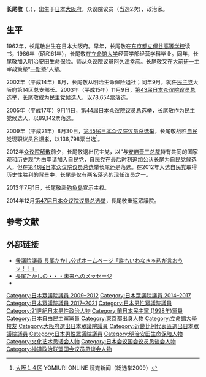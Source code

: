 {{Infobox Officeholder
|name         = 長尾 敬
|image        = 
|imagesize    = 
|order        = 
| office = 
| term_start = 
| term_end = 
| primeminister = 
| predecessor =
| successor = 
|office2    = {{JPN}}[[眾議院_(日本)|眾議院]]議員
|term_start2  = 2014年12月19日
|term_end2    = 2021年10月14日
|predecessor2  = {{link-ja|谷畑孝|谷畑孝}}
|successor2    = {{link-ja|青柳仁士|青柳仁士}}
|constituency2 = {{Plainlist|
* [[比例近畿區|比例近畿區]]（2014-2017）
* [[大阪府第14區|大阪府第14區]]（2017-2021）}}
|term_start3  = 2009年8月31日
|term_end3    = 2012年11月16日
|predecessor3  = {{link-ja|谷畑孝|谷畑孝}}
|successor3    = 谷畑孝
|constituency3 = [[大阪府第14區|大阪府第14區]]
|birth_date   = {{birth date and age|1962|11|29}}
|birth_place  = {{JPN}}[[東京都|東京都]]
|death_date   = 
|death_place  = 
|party        = （[[民主党_(1998年)|民主党]]→）<br />（[[無黨籍|無黨籍]]→）<br />[[自由民主黨_(日本)|自由民主黨]]
|spouse       = 
|parents    =
|children     = 
|relatives       = 
|alma_mater   = [[立命館大学|立命館大学]]經營學部
|occupation   = 
|website     = [http://www.tnagao.org 官方網站]
}}
'''长尾敬'''（{{lang-ja|'''長尾敬'''}}，{{bd|1962年|11月29日|||catIdx=Nagao Takashi}}），出生于[[日本|日本]][[大阪府|大阪府]]，众议院议员（当选2次），政治家。

== 生平 ==
1962年，长尾敬出生在日本大阪府。早年，长尾敬在[[东京都立保谷高等学校|东京都立保谷高等学校]]读书，1986年（昭和61年），长尾敬在[[立命馆大学|立命馆大学]]经营学部经营学科毕业。同年，长尾敬加入[[明治安田生命保险|明治安田生命保险]]。师从众议院议员[[阿久津幸彦|阿久津幸彦]]。长尾敬又在[[大前研一|大前研一]]主宰政策塾“[[一新塾|一新塾]]”入塾。

2002年（平成14年）8月，长尾敬从明治生命保险退社；同年9月，就任[[民主党_(日本)|民主党]]大阪府第14区总支部长。2003年（平成15年）11月9日，[[第43届日本众议院议员总选举|第43届日本众议院议员总选举]]，长尾敬成为民主党候选人，以78,654票落选。

2005年（平成17年）9月11日，[[第44届日本众议院议员总选举|第44届日本众议院议员总选举]]，长尾敬作为民主党候选人，以89,142票落选。

2009年（平成21年）8月30日，[[第45届日本众议院议员总选举|第45届日本众议院议员总选举]]，长尾敬战胜[[自由民主党_(日本)|自民党]]现职议员[[谷畑孝|谷畑孝]]，以136,798票当选<ref>[http://www.yomiuri.co.jp/election/shugiin2009/profile/ya27014002.htm 大阪１４区] {{Wayback|url=http://www.yomiuri.co.jp/election/shugiin2009/profile/ya27014002.htm |date=20120608083735 }}YOMIURI ONLINE 読売新闻（総选挙2009）</ref>。

2012年[[众议院解散|众议院解散]]前夕，长尾敬退出民主党，以“与[[安倍晋三|安倍晋三]][[自由民主党总裁|总裁]]持有共同的国家观和历史观”为由申请加入自民党，自民党在最后时刻追加公认长尾为自民党候选人，但在[[第46届日本众议院议员总选举|第46届日本众议院议员总选举]]长尾还是落选。在2012年大选自民党取得历史性胜利的背景中，长尾是仅有两名落选的现任议员之一。

2013年7月1日，长尾敬赴[[钓鱼岛|钓鱼岛]]宣示主权。

2014年12月[[第47届日本众议院议员总选举|第47届日本众议院议员总选举]]，長尾敬重返眾議院。

==参考文献==
{{reflist}}

== 外部链接 ==
* [https://web.archive.org/web/20130708132855/http://www.tnagao.org/ 衆議院議員 長尾たかし公式ホームページ「誰もいわなきゃ私が言おうッ！！」]
* [http://blog.goo.ne.jp/japan-n?fm=rss 長尾たかしの・・・未来へのメッセージ] {{Wayback|url=http://blog.goo.ne.jp/japan-n?fm=rss |date=20200925050720 }}
* {{Twitter|takashinagao|衆議院議員 長尾たかし}}

{{DEFAULTSORT:Nagao Takashi}}
[[Category:日本眾議院議員_2009–2012|Category:日本眾議院議員 2009–2012]]
[[Category:日本眾議院議員_2014–2017|Category:日本眾議院議員 2014–2017]]
[[Category:日本眾議院議員_2017–2021|Category:日本眾議院議員 2017–2021]]
[[Category:日本男性眾議院議員|Category:日本男性眾議院議員]]
[[Category:21世紀日本男性政治人物|Category:21世紀日本男性政治人物]]
[[Category:前日本民主黨_(1998年)黨員|Category:前日本民主黨 (1998年)黨員]]
[[Category:日本自由民主黨黨員|Category:日本自由民主黨黨員]]
[[Category:東京都出身人物|Category:東京都出身人物]]
[[Category:立命館大學校友|Category:立命館大學校友]]
[[Category:大阪府選出日本眾議院議員|Category:大阪府選出日本眾議院議員]]
[[Category:近畿比例代表區選出日本眾議院議員|Category:近畿比例代表區選出日本眾議院議員]]
[[Category:日本男性眾議院議員|Category:日本男性眾議院議員]]
[[Category:明治安田生命保险人物|Category:明治安田生命保险人物]]
[[Category:文化艺术恳话会人物|Category:文化艺术恳话会人物]]
[[Category:日本会议国会议员恳谈会人物|Category:日本会议国会议员恳谈会人物]]
[[Category:神道政治联盟国会议员恳谈会人物|Category:神道政治联盟国会议员恳谈会人物]]